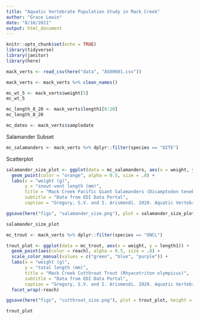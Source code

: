 ```yaml
---
title: "Aquatic Vertebrate Population Study in Mack Creek"
author: "Grace Lewin"
date: "8/10/2021"
output: html_document
---
```


```r
knitr::opts_chunk$set(echo = TRUE)
library(tidyverse)
library(janitor)
library(here)
```



```r
mack_verts <- read_csv(here("data", "AS00601.csv"))

mack_verts <- mack_verts %>% clean_names()
```

```r
mc_wt_5 <- mack_verts$weight[5]
mc_wt_5

mc_length_8_20 <- mack_verts$length1[8:20]
mc_length_8_20

mc_dates <- mack_verts$sampledate
```

Salamander Subset

```r
mc_salamanders <- mack_verts %>% dplyr::filter(species == "DITE")
```

Scatterplot

```r
salamander_size_plot <- ggplot(data = mc_salamanders, aes(x = weight, y = length1)) + 
  geom_point(color = "orange", alpha = 0.5, size = .8) + 
  labs(x = "weight (g)", 
       y = "snout-vent length (mm)", 
       title = "Mack Creek Pacific Giant Salamanders (Dicamptodon tenebrosus)", 
       subtitle = "Data from EDI Data Portal",
       caption = "Gregory, S.V. and I. Arismendi. 2020. Aquatic Vertebrate Population Study in Mack Creek, \n Andrews Experimental Forest, 1987 to present ver 14. Environmental Data Initiative. \n https://doi.org/10.6073/pasta/7c78d662e847cdbe33584add8f809165 (Accessed 2021-08-10).")

ggsave(here("figs", "salamander_size.png"), plot = salamander_size_plot, height = 6, width = 8)

salamander_size_plot
```

```r
mc_trout <- mack_verts %>% dplyr::filter(species == "ONCL")

trout_plot <- ggplot(data = mc_trout, aes(x = weight, y = length1)) + 
  geom_point(aes(color = reach), alpha = 0.5, size = .8) + 
  scale_color_manual(values = c("green", "blue", "purple")) +
  labs(x = "weight (g)", 
       y = "total length (mm)", 
       title = "Mack Creek Cutthroat Trout (Rhyacotriton olympicus)", 
       subtitle = "Data from EDI Data Portal",
       caption = "Gregory, S.V. and I. Arismendi. 2020. Aquatic Vertebrate Population Study in Mack Creek, \n Andrews Experimental Forest, 1987 to present ver 14. Environmental Data Initiative. \n https://doi.org/10.6073/pasta/7c78d662e847cdbe33584add8f809165 (Accessed 2021-08-10).") +
  facet_wrap(~reach)

ggsave(here("figs", "cutthroat_size.png"), plot = trout_plot, height = 6, width = 8)

trout_plot
```






